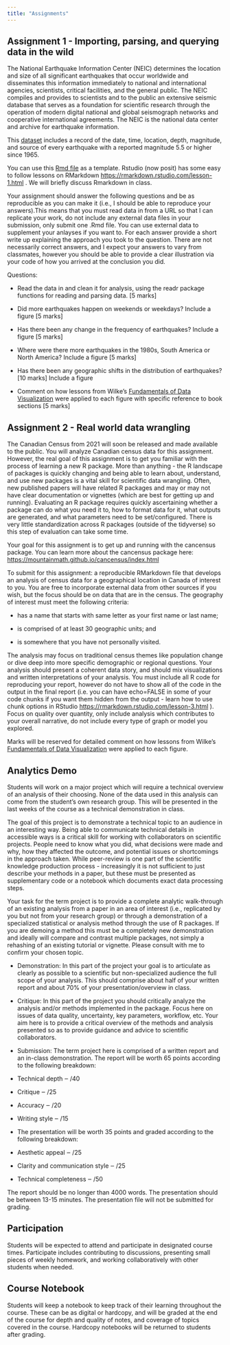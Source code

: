 ```yaml
---
title: "Assignments"
---
```


## Assignment 1 - Importing, parsing, and querying data in the wild

The National Earthquake Information Center (NEIC) determines the location and size of all significant earthquakes that occur worldwide and disseminates this information immediately to national and international agencies, scientists, critical facilities, and the general public. The NEIC compiles and provides to scientists and to the public an extensive seismic database that serves as a foundation for scientific research through the operation of modern digital national and global seismograph networks and cooperative international agreements. The NEIC is the national data center and archive for earthquake information.

This [dataset](database.csv) includes a record of the date, time, location, depth, magnitude, and source of every earthquake with a reported magnitude 5.5 or higher since 1965.

You can use this [Rmd file](GG606_assignment_1_sample.Rmd) as a template. Rstudio (now posit) has some easy to follow lessons on RMarkdown <https://rmarkdown.rstudio.com/lesson-1.html> . We will briefly discuss Rmarkdown in class.

Your assignment should answer the following questions and be as reproducible as you can make it (i.e., I should be able to reproduce your answers).This means that you must read data in from a URL so that I can replicate your work, do not include any external data files in your submission, only submit one .Rmd file. You can use external data to supplement your anlayses if you want to. For each answer provide a short write up explaining the approach you took to the question. There are not necessarily correct answers, and I expect your answers to vary from classmates, however you should be able to provide a clear illustration via your code of how you arrived at the conclusion you did.

Questions:

-   Read the data in and clean it for analysis, using the readr package functions for reading and parsing data. \[5 marks\]

-   Did more earthquakes happen on weekends or weekdays? Include a figure \[5 marks\]

-   Has there been any change in the frequency of earthquakes? Include a figure \[5 marks\]

-   Where were there more earthquakes in the 1980s, South America or North America? Include a figure \[5 marks\]

-   Has there been any geographic shifts in the distribution of earthquakes? \[10 marks\] Include a figure

-   Comment on how lessons from Wilke's [Fundamentals of Data Visualization](https://clauswilke.com/dataviz/) were applied to each figure with specific reference to book sections \[5 marks\]

## Assignment 2 - Real world data wrangling

The Canadian Census from 2021 will soon be released and made available to the public. You will analyze Canadian census data for this assignment. However, the real goal of this assignment is to get you familiar with the process of learning a new R package. More than anything - the R landscape of packages is quickly changing and being able to learn about, understand, and use new packages is a vital skill for scientific data wrangling. Often, new published papers will have related R packages and may or may not have clear documentation or vignettes (which are best for getting up and running). Evaluating an R package requires quickly ascertaining whether a package can do what you need it to, how to format data for it, what outputs are generated, and what parameters need to be set/configured. There is very little standardization across R packages (outside of the tidyverse) so this step of evaluation can take some time.

Your goal for this assignment is to get up and running with the cancensus package. You can learn more about the cancensus package here: <https://mountainmath.github.io/cancensus/index.html>

To submit for this assignment: a reproducible RMarkdown file that develops an analysis of census data for a geographical location in Canada of interest to you. You are free to incorporate external data from other sources if you wish, but the focus should be on data that are in the census. The geography of interest must meet the following criteria:

-   has a name that starts with same letter as your first name or last name;

-   is comprised of at least 30 geographic units; and

-   is somewhere that you have not personally visited.

The analysis may focus on traditional census themes like population change or dive deep into more specific demographic or regional questions. Your analysis should present a coherent data story, and should mix visualizations and written interpretations of your analysis. You must include all R code for reproducing your report, however do not have to show all of the code in the output in the final report (i.e. you can have echo=FALSE in some of your code chunks if you want them hidden from the output - learn how to use chunk options in RStudio <https://rmarkdown.rstudio.com/lesson-3.html> ). Focus on quality over quantity, only include analysis which contributes to your overall narrative, do not include every type of graph or model you explored.

Marks will be reserved for detailed comment on how lessons from Wilke's [Fundamentals of Data Visualization](https://clauswilke.com/dataviz/) were applied to each figure.

## Analytics Demo

Students will work on a major project which will require a technical overview of an analysis of their choosing. None of the data used in this analysis can come from the student's own research group. This will be presented in the last weeks of the course as a technical demonstration in class.

The goal of this project is to demonstrate a technical topic to an audience in an interesting way. Being able to communicate technical details in accessible ways is a critical skill for working with collaborators on scientific projects. People need to know what you did, what decisions were made and why, how they affected the outcome, and potential issues or shortcomings in the approach taken. While peer-review is one part of the scientific knowledge production process - increasingly it is not sufficient to just describe your methods in a paper, but these must be presented as supplementary code or a notebook which documents exact data processing steps.

Your task for the term project is to provide a complete analytic walk-through of an existing analysis from a paper in an area of interest (i.e., replicated by you but not from your research group) or through a demonstration of a specialized statistical or analysis method through the use of R packages. If you are demoing a method this must be a completely new demonstration and ideally will compare and contrast multiple packages, not simply a rehashing of an existing tutorial or vignette. Please consult with me to confirm your chosen topic.

-   Demonstration: In this part of the project your goal is to articulate as clearly as possible to a scientific but non-specialized audience the full scope of your analysis. This should comprise about half of your written report and about 70% of your presentation/overview in class.

-   Critique: In this part of the project you should critically analyze the analysis and/or methods implemented in the package. Focus here on issues of data quality, uncertainty, key parameters, workflow, etc. Your aim here is to provide a critical overview of the methods and analysis presented so as to provide guidance and advice to scientific collaborators.

-   Submission: The term project here is comprised of a written report and an in-class demonstration. The report will be worth 65 points according to the following breakdown:

-   Technical depth ‒ /40

-   Critique ‒ /25

-   Accuracy ‒ /20

-   Writing style ‒ /15

-   The presentation will be worth 35 points and graded according to the following breakdown:

-   Aesthetic appeal ‒ /25

-   Clarity and communication style ‒ /25

-   Technical completeness ‒ /50

The report should be no longer than 4000 words. The presentation should be between 13-15 minutes. The presentation file will not be submitted for grading.

## Participation

Students will be expected to attend and participate in designated course times. Participate includes contributing to discussions, presenting small pieces of weekly homework, and working collaboratively with other students when needed.

## Course Notebook

Students will keep a notebook to keep track of their learning throughout the course. These can be as digital or hardcopy, and will be graded at the end of the course for depth and quality of notes, and coverage of topics covered in the course. Hardcopy notebooks will be returned to students after grading.
